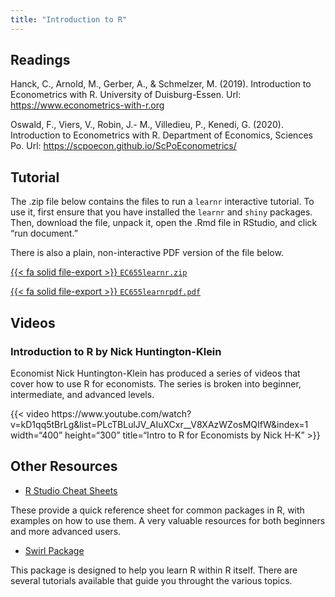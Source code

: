 ```yaml
---
title: "Introduction to R"
---
```


## Readings

Hanck, C., Arnold, M., Gerber, A., & Schmelzer, M. (2019). Introduction to Econometrics with R. University of Duisburg-Essen. Url: <https://www.econometrics-with-r.org>

Oswald, F., Viers, V., Robin, J.- M., Villedieu, P., Kenedi, G. (2020). Introduction to Econometrics with R. Department of Economics, Sciences Po. Url: <https://scpoecon.github.io/ScPoEconometrics/>

## Tutorial

The .zip file below contains the files to run a `learnr` interactive tutorial.  To use it, first ensure that you have installed the `learnr` and `shiny` packages.  Then, download the file, unpack it, open the .Rmd file in RStudio, and click "run document."

There is also a plain, non-interactive PDF version of the file below.

[{{< fa solid file-export >}} `EC655learnr.zip`](/files/tutorials/EC655learnr.zip)

[{{< fa solid file-export >}} `EC655learnrpdf.pdf`](/files/tutorials/EC655learnrpdf.pdf)


## Videos

### Introduction to R by Nick Huntington-Klein

Economist Nick Huntington-Klein has produced a series of videos that cover how to use R for economists. The series is broken into beginner, intermediate, and advanced levels.

{{< video https://www.youtube.com/watch?v=kD1qq5tBrLg&list=PLcTBLulJV_AIuXCxr__V8XAzWZosMQIfW&index=1 width="400" height="300" title="Intro to R for Economists by Nick H-K" >}}

## Other Resources

- [R Studio Cheat Sheets](https://www.rstudio.com/resources/cheatsheets/)

These provide a quick reference sheet for common packages in R, with examples on how to use them.  A very valuable resources for both beginners and more advanced users.

- [Swirl Package](https://swirlstats.com/students.html)

This package is designed to help you learn R within R itself.  There are several tutorials available that guide you throught the various topics.
